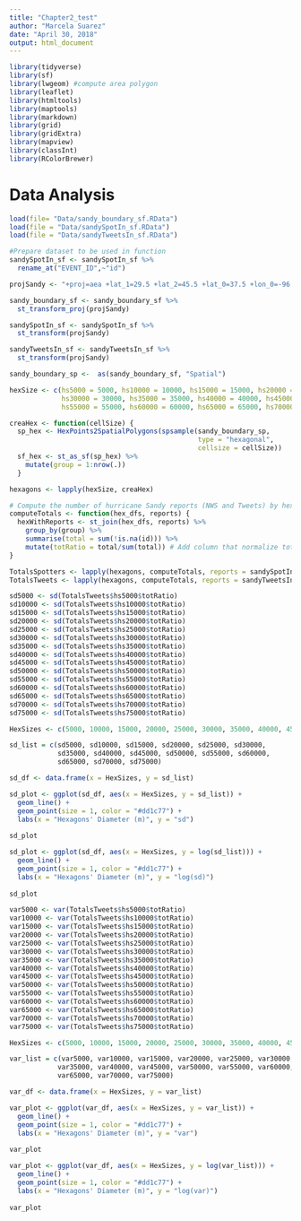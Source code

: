 ```yaml
---
title: "Chapter2_test"
author: "Marcela Suarez"
date: "April 30, 2018"
output: html_document
---
```



```r
library(tidyverse)
library(sf)
library(lwgeom) #compute area polygon
library(leaflet)
library(htmltools)
library(maptools)
library(markdown)
library(grid)
library(gridExtra)
library(mapview)
library(classInt)
library(RColorBrewer)
```

# Data Analysis

```r
load(file= "Data/sandy_boundary_sf.RData")
load(file = "Data/sandySpotIn_sf.RData")
load(file = "Data/sandyTweetsIn_sf.RData")

#Prepare dataset to be used in function
sandySpotIn_sf <- sandySpotIn_sf %>%
  rename_at("EVENT_ID",~"id")  
```


```r
projSandy <- "+proj=aea +lat_1=29.5 +lat_2=45.5 +lat_0=37.5 +lon_0=-96 +x_0=0 +y_0=0 +datum=NAD83 +units=m +no_defs"

sandy_boundary_sf <- sandy_boundary_sf %>% 
  st_transform_proj(projSandy)

sandySpotIn_sf <- sandySpotIn_sf %>% 
  st_transform(projSandy)

sandyTweetsIn_sf <- sandyTweetsIn_sf %>% 
  st_transform(projSandy)

sandy_boundary_sp <-  as(sandy_boundary_sf, "Spatial")

hexSize <- c(hs5000 = 5000, hs10000 = 10000, hs15000 = 15000, hs20000 = 20000, hs25000 = 25000,
             hs30000 = 30000, hs35000 = 35000, hs40000 = 40000, hs45000 = 45000, hs50000 = 50000,
             hs55000 = 55000, hs60000 = 60000, hs65000 = 65000, hs70000 = 70000, hs75000 = 75000)
```


```r

creaHex <- function(cellSize) {
  sp_hex <- HexPoints2SpatialPolygons(spsample(sandy_boundary_sp,
                                               type = "hexagonal",
                                               cellsize = cellSize))
  sf_hex <- st_as_sf(sp_hex) %>%
    mutate(group = 1:nrow(.))
  }

hexagons <- lapply(hexSize, creaHex)

```


```r

# Compute the number of hurricane Sandy reports (NWS and Tweets) by hexagon
computeTotals <- function(hex_dfs, reports) {
  hexWithReports <- st_join(hex_dfs, reports) %>%
    group_by(group) %>%
    summarise(total = sum(!is.na(id))) %>%
    mutate(totRatio = total/sum(total)) # Add column that normalize totals
}

TotalsSpotters <- lapply(hexagons, computeTotals, reports = sandySpotIn_sf)
TotalsTweets <- lapply(hexagons, computeTotals, reports = sandyTweetsIn_sf)
```

```r
sd5000 <- sd(TotalsTweets$hs5000$totRatio)
sd10000 <- sd(TotalsTweets$hs10000$totRatio)
sd15000 <- sd(TotalsTweets$hs15000$totRatio)
sd20000 <- sd(TotalsTweets$hs20000$totRatio)
sd25000 <- sd(TotalsTweets$hs25000$totRatio)
sd30000 <- sd(TotalsTweets$hs30000$totRatio)
sd35000 <- sd(TotalsTweets$hs35000$totRatio)
sd40000 <- sd(TotalsTweets$hs40000$totRatio)
sd45000 <- sd(TotalsTweets$hs45000$totRatio)
sd50000 <- sd(TotalsTweets$hs50000$totRatio)
sd55000 <- sd(TotalsTweets$hs55000$totRatio)
sd60000 <- sd(TotalsTweets$hs60000$totRatio)
sd65000 <- sd(TotalsTweets$hs65000$totRatio)
sd70000 <- sd(TotalsTweets$hs70000$totRatio)
sd75000 <- sd(TotalsTweets$hs75000$totRatio)

HexSizes <- c(5000, 10000, 15000, 20000, 25000, 30000, 35000, 40000, 45000, 50000, 55000, 60000, 65000, 70000, 75000)

sd_list = c(sd5000, sd10000, sd15000, sd20000, sd25000, sd30000, 
            sd35000, sd40000, sd45000, sd50000, sd55000, sd60000,
            sd65000, sd70000, sd75000)

sd_df <- data.frame(x = HexSizes, y = sd_list)
```


```r
sd_plot <- ggplot(sd_df, aes(x = HexSizes, y = sd_list)) +
  geom_line() + 
  geom_point(size = 1, color = "#dd1c77") +
  labs(x = "Hexagons' Diameter (m)", y = "sd")
  
sd_plot
```


```r
sd_plot <- ggplot(sd_df, aes(x = HexSizes, y = log(sd_list))) +
  geom_line() + 
  geom_point(size = 1, color = "#dd1c77") +
  labs(x = "Hexagons' Diameter (m)", y = "log(sd)")
  
sd_plot
```

```r
var5000 <- var(TotalsTweets$hs5000$totRatio)
var10000 <- var(TotalsTweets$hs10000$totRatio)
var15000 <- var(TotalsTweets$hs15000$totRatio)
var20000 <- var(TotalsTweets$hs20000$totRatio)
var25000 <- var(TotalsTweets$hs25000$totRatio)
var30000 <- var(TotalsTweets$hs30000$totRatio)
var35000 <- var(TotalsTweets$hs35000$totRatio)
var40000 <- var(TotalsTweets$hs40000$totRatio)
var45000 <- var(TotalsTweets$hs45000$totRatio)
var50000 <- var(TotalsTweets$hs50000$totRatio)
var55000 <- var(TotalsTweets$hs55000$totRatio)
var60000 <- var(TotalsTweets$hs60000$totRatio)
var65000 <- var(TotalsTweets$hs65000$totRatio)
var70000 <- var(TotalsTweets$hs70000$totRatio)
var75000 <- var(TotalsTweets$hs75000$totRatio)

HexSizes <- c(5000, 10000, 15000, 20000, 25000, 30000, 35000, 40000, 45000, 50000, 55000, 60000, 65000, 70000, 75000)

var_list = c(var5000, var10000, var15000, var20000, var25000, var30000, 
            var35000, var40000, var45000, var50000, var55000, var60000,
            var65000, var70000, var75000)

var_df <- data.frame(x = HexSizes, y = var_list)
```


```r
var_plot <- ggplot(var_df, aes(x = HexSizes, y = var_list)) +
  geom_line() + 
  geom_point(size = 1, color = "#dd1c77") +
  labs(x = "Hexagons' Diameter (m)", y = "var")
  
var_plot
```


```r
var_plot <- ggplot(var_df, aes(x = HexSizes, y = log(var_list))) +
  geom_line() + 
  geom_point(size = 1, color = "#dd1c77") +
  labs(x = "Hexagons' Diameter (m)", y = "log(var)")
  
var_plot
```